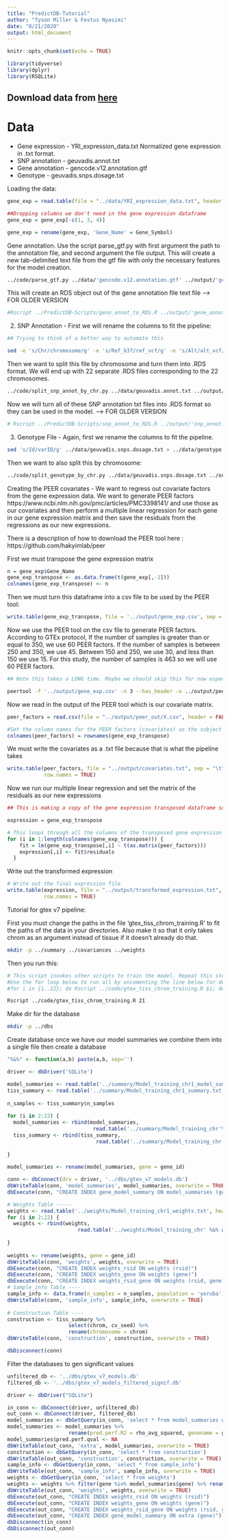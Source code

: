```yaml
---
title: "PredictDB-Tutorial"
author: "Tyson Miller & Festus Nyasimi"
date: "8/21/2020"
output: html_document
---
```


```r
knitr::opts_chunk$set(echo = TRUE)
```

```r
library(tidyverse)
library(dplyr)
library(RSQLite)
```


## Download data from [here](https://uchicago.app.box.com/s/ewnrqs31ivobz2sn6462cq2eb423dvpr)

# Data
  * Gene expression - YRI_expression_data.txt
  Normalized gene expression in .txt format. 
  * SNP annotation - geuvadis.annot.txt
  * Gene annotation - gencode.v12.annotation.gtf
  * Genotype - geuvadis.snps.dosage.txt
  
Loading the data:
```r
gene_exp = read.table(file = "../data/YRI_expression_data.txt", header = TRUE, sep = "\t" )
```

```r
##Dropping columns we don't need in the gene expression dataframe
gene_exp = gene_exp[-c(1, 3, 4)]
```

```r
gene_exp = rename(gene_exp, 'Gene_Name' = Gene_Symbol)
```



Gene annotation. Use the script parse_gtf.py with first argument the path to the annotation file, and second argument the file output. This will create a new tab-delimited text file from the gtf file with only the necessary features for the model creation.
```bash
../code/parse_gtf.py ../data/'gencode.v12.annotation.gtf' ../output/'gene_annot.parsed.txt'
```


This will create an RDS object out of the gene annotation file text file --> FOR OLDER VERSION 
```bash
#Rscript ../PredictDB-Scripts/geno_annot_to_RDS.R ../output/'gene_annot.parsed.txt' ../output/'gene_annot.RDS'
```

2. SNP Annotation - First we will rename the columns to fit the pipeline:
```bash
## Trying to think of a better way to automate this

sed -e 's/Chr/chromosome/g' -e 's/Ref_b37/ref_vcf/g' -e 's/Alt/alt_vcf/g' ../data/geuvadis.annot.txt > ../data/snp_annotation.txt

```


Then we want to split this file by chromosome and turn them into .RDS format. We will end up with 22 separate .RDS files corresponding to the 22 chromosomes.

```bash
../code/split_snp_annot_by_chr.py ../data/geuvadis.annot.txt ../output/snp_annot
```


Now we will turn all of these SNP annotation txt files into .RDS format so they can be used in the model. --> FOR OLDER VERSION

```bash
# Rscript ../PredictDB-Scripts/snp_annot_to_RDS.R ../output/'snp_annot.chr'
```

3. Genotype File - Again, first we rename the columns to fit the pipeline.
```bash
sed 's/Id/varID/g' ../data/geuvadis.snps.dosage.txt > ../data/genotype.txt
```


Then we want to also split this by chromosome:
```bash
../code/split_genotype_by_chr.py ../data/geuvadis.snps.dosage.txt ../output/genotype
```

Creating the PEER covariates - We want to regress out covariate factors from the gene expression data. We want to generate PEER factors https://www.ncbi.nlm.nih.gov/pmc/articles/PMC3398141/ and use those as our covariates and then perform a multiple linear regression for each gene in our gene expression matrix and then save the residuals from the regressions as our new expressions.

There is a description of how to download the PEER tool here : https://github.com/hakyimlab/peer

First we must transpose the gene expression matrix

```r
n = gene_exp$Gene_Name
gene_exp_transpose <- as.data.frame(t(gene_exp[,-1]))
colnames(gene_exp_transpose) <- n
```

Then we must turn this dataframe into a csv file to be used by the PEER tool:
```r
write.table(gene_exp_transpose, file = '../output/gene_exp.csv', sep = ",", col.names = TRUE, row.names = FALSE)
```

Now we use the PEER tool on the csv file to generate PEER factors. According to GTEx protocol, If the number of samples is greater than or equal to 350, we use 60 PEER factors. If the number of samples is between 250 and 350, we use 45. Between 150 and 250, we use 30, and less than 150 we use 15. For this study, the number of samples is 463 so we will use 60 PEER factors.
```bash
## Note this takes a LONG time. Maybe we should skip this for now especially when testing and debugging code. I even tried to run it for just 1 or 5 PEER factors and it takes forever. 

peertool -f '../output/gene_exp.csv' -n 3 --has_header -o ../output/peer_out
```

Now we read in the output of the PEER tool which is our covariate matrix.
```r
peer_factors = read.csv(file = "../output/peer_out/X.csv", header = FALSE)

#Set the column names for the PEER factors (covariates) as the subject IDs
colnames(peer_factors) = rownames(gene_exp_transpose)
```

We must write the covariates as a .txt file because that is what the pipeline takes
```r
write.table(peer_factors, file = "../output/covariates.txt", sep = "\t",
            row.names = TRUE)
```


Now we run our multiple linear regression and set the matrix of the residuals as our new expressions
```r
## This is making a copy of the gene expression transposed dataframe so that we can replace the values with the residuals of the multiple linear regressions.

expression = gene_exp_transpose
```

```r
# This loops through all the columns of the transposed gene expression which correspond to each gene and for each gene it runs  linear regression on the PEER factor covariates. Then it sets the residuals to the new expression for that gene.
for (i in 1:length(colnames(gene_exp_transpose))) {
    fit = lm(gene_exp_transpose[,i] ~ t(as.matrix(peer_factors)))
    expression[,i] <- fit$residuals
  }
```

Write out the transformed expression
```r
# Write out the final expression file
write.table(expression, file = "../output/transformed_expression.txt", sep = "\t",
            row.names = TRUE)
```


Tutorial for gtex v7 pipeline:


First you must change the paths in the file 'gtex_tiss_chrom_training.R' to fit the paths of the data in your directories. Also make it so that it only takes chrom as an argument instead of tissue if it doesn't already do that.

```bash
mkdir -p ../summary ../covariances ../weights
```


Then you run this:
```bash
# This script invokes other scripts to train the model. Repeat this step for all the 22 chromosomes.
#Use the for loop below to run all by uncomenting the line below for demo I will run one chromosome(21)
#for i in {1..22}; do Rscript ../code/gtex_tiss_chrom_training.R $i; done

Rscript ../code/gtex_tiss_chrom_training.R 21
```

Make dir for the database
```bash
mkdir -p ../dbs
```

Create database once we have our model summaries we combine them into a single file then create a database

```r
"%&%" <- function(a,b) paste(a,b, sep='')

driver <- dbDriver('SQLite')

model_summaries <- read.table('../summary/Model_training_chr1_model_summaries.txt',                                                       header = T, stringsAsFactors = F)
tiss_summary <- read.table('../summary/Model_training_chr1_summary.txt',                                                         header = T, stringsAsFactors = F)
  
n_samples <- tiss_summary$n_samples
  
for (i in 2:22) {
  model_summaries <- rbind(model_summaries,
                            read.table('../summary/Model_training_chr'%&%as.character(i) %&% '_model_summaries.txt', header = T, stringsAsFactors = F))
  tiss_summary <- rbind(tiss_summary,
                             read.table('../summary/Model_training_chr' %&% as.character(i) %&% '_summary.txt', header = T, stringsAsFactors = F))
  
}
  
model_summaries <- rename(model_summaries, gene = gene_id)

conn <- dbConnect(drv = driver, '../dbs/gtex_v7_models.db')
dbWriteTable(conn, 'model_summaries', model_summaries, overwrite = TRUE)
dbExecute(conn, "CREATE INDEX gene_model_summary ON model_summaries (gene)")

# Weights Table -----
weights <- read.table('../weights/Model_training_chr1_weights.txt', header = T,                                                                 stringsAsFactors = F)
for (i in 2:22) {
  weights <- rbind(weights,
                       read.table('../weights/Model_training_chr' %&% as.character(i) %&% '_weights.txt', header = T, stringsAsFactors = F))
  
}
  
weights <- rename(weights, gene = gene_id)
dbWriteTable(conn, 'weights', weights, overwrite = TRUE)
dbExecute(conn, "CREATE INDEX weights_rsid ON weights (rsid)")
dbExecute(conn, "CREATE INDEX weights_gene ON weights (gene)")
dbExecute(conn, "CREATE INDEX weights_rsid_gene ON weights (rsid, gene)")
# Sample_info Table ----
sample_info <- data.frame(n_samples = n_samples, population = 'yoruba')
dbWriteTable(conn, 'sample_info', sample_info, overwrite = TRUE)
  
# Construction Table ----
construction <- tiss_summary %>%
                    select(chrom, cv_seed) %>%
                    rename(chromosome = chrom)
dbWriteTable(conn, 'construction', construction, overwrite = TRUE)

dbDisconnect(conn)

```

Filter the databases to gen significant values
```r
unfiltered_db <- '../dbs/gtex_v7_models.db'
filtered_db <- '../dbs/gtex_v7_models_filtered_signif.db'

driver <- dbDriver("SQLite")

in_conn <- dbConnect(driver, unfiltered_db)
out_conn <- dbConnect(driver, filtered_db)
model_summaries <- dbGetQuery(in_conn, 'select * from model_summaries where zscore_pval < 0.05 and rho_avg > 0.1')
model_summaries <- model_summaries %>% 
                    rename(pred.perf.R2 = rho_avg_squared, genename = gene_name, pred.perf.pval = zscore_pval, n.snps.in.model = n_snps_in_model)
model_summaries$pred.perf.qval <- NA
dbWriteTable(out_conn, 'extra', model_summaries, overwrite = TRUE)
construction <- dbGetQuery(in_conn, 'select * from construction')
dbWriteTable(out_conn, 'construction', construction, overwrite = TRUE)
sample_info <- dbGetQuery(in_conn, 'select * from sample_info')
dbWriteTable(out_conn, 'sample_info', sample_info, overwrite = TRUE)
weights <- dbGetQuery(in_conn, 'select * from weights')
weights <- weights %>% filter(gene %in% model_summaries$gene) %>% rename(eff_allele = alt, ref_allele = ref, weight = beta)
dbWriteTable(out_conn, 'weights', weights, overwrite = TRUE)
dbExecute(out_conn, "CREATE INDEX weights_rsid ON weights (rsid)")
dbExecute(out_conn, "CREATE INDEX weights_gene ON weights (gene)")
dbExecute(out_conn, "CREATE INDEX weights_rsid_gene ON weights (rsid, gene)")
dbExecute(out_conn, "CREATE INDEX gene_model_summary ON extra (gene)")
dbDisconnect(in_conn)
dbDisconnect(out_conn)
```

